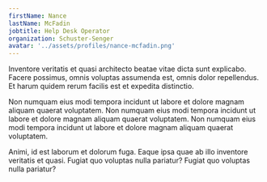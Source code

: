 ```yaml
---
firstName: Nance
lastName: McFadin
jobtitle: Help Desk Operator
organization: Schuster-Senger
avatar: '../assets/profiles/nance-mcfadin.png'
---
```


Inventore veritatis et quasi architecto beatae vitae dicta sunt explicabo. Facere possimus, omnis voluptas assumenda est, omnis dolor repellendus. Et harum quidem rerum facilis est et expedita distinctio.

Non numquam eius modi tempora incidunt ut labore et dolore magnam aliquam quaerat voluptatem. Non numquam eius modi tempora incidunt ut labore et dolore magnam aliquam quaerat voluptatem. Non numquam eius modi tempora incidunt ut labore et dolore magnam aliquam quaerat voluptatem.

Animi, id est laborum et dolorum fuga. Eaque ipsa quae ab illo inventore veritatis et quasi. Fugiat quo voluptas nulla pariatur? Fugiat quo voluptas nulla pariatur?
